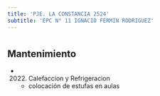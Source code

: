 ```yaml
---
title: 'PJE. LA CONSTANCIA 2524'
subtitle: 'EPC N° 11 IGNACIO FERMIN RODRIGUEZ'
---
```


#


## Mantenimiento

*  (2022) Calefaccion y Refrigeracion 
    + colocación de estufas en aulas



